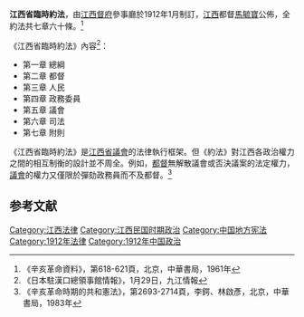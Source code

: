 {{中国地方宪法}}
'''江西省臨時約法'''，由[[江西督府|江西督府]]參事廳於1912年1月制訂，[[江西|江西]]都督[[馬毓寶|馬毓寶]]公佈，全約法共七章六十條。<ref>《辛亥革命資料》，第618-621頁，北京，中華書局，1961年</ref>

《江西省臨時約法》內容<ref>《日本駐漢口總領事館情報》，1月29日，九江情報</ref>：

*第一章 總綱
*第二章 都督
*第三章 人民
*第四章 政務委員
*第五章 議會
*第六章 司法
*第七章 附則

《江西省臨時約法》是[[江西省議會|江西省議會]]的法律執行框架。但《約法》對江西各政治權力之間的相互制衡的設計並不周全。例如，[[都督|都督]]無解散議會或否決議案的法定權力，[[議會|議會]]的權力又僅限於彈劾政務員而不及都督。<ref>《辛亥革命時期的共和憲法》，第2693-2714頁，李鍔、林啟彥，北京，中華書局，1983年</ref>

== 参考文献 ==
{{Reflist|2}}
{{联省自治运动}}
[[Category:江西法律|Category:江西法律]]
[[Category:江西民国时期政治|Category:江西民国时期政治]]
[[Category:中国地方宪法|Category:中国地方宪法]]
[[Category:1912年法律|Category:1912年法律]]
[[Category:1912年中国政治|Category:1912年中国政治]]
